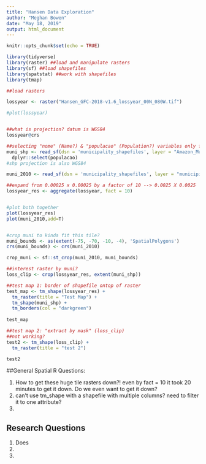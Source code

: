 ```yaml
---
title: "Hansen Data Exploration"
author: "Meghan Bowen"
date: "May 18, 2019"
output: html_document
---
```


```r
knitr::opts_chunk$set(echo = TRUE)
```


```r

library(tidyverse)
library(raster) ##load and manipulate rasters
library(sf) ##load shapefiles
library(spatstat) ##work with shapefiles
library(tmap)

```


```r

##load rasters

lossyear <- raster("Hansen_GFC-2018-v1.6_lossyear_00N_080W.tif")

#plot(lossyear)


##what is projection? datum is WGS84
lossyear@crs
```


```r


##selecting "nome" (Name?) & "populacao" (Population?) variables only for now
muni_shp <- read_sf(dsn = 'municipality_shapefiles', layer = "Amazon_Municipios") %>% 
  dplyr::select(populacao)
#shp projection is also WGS84

muni_2010 <- read_sf(dsn = 'municipality_shapefiles', layer = "municipios_2010")

```


```r

##expand from 0.00025 x 0.00025 by a factor of 10 --> 0.0025 X 0.0025
lossyear_res <- aggregate(lossyear, fact = 10)


#plot both together
plot(lossyear_res)
plot(muni_2010,add=T)


#crop muni to kinda fit this tile?
muni_bounds <- as(extent(-75, -70, -10, -4), 'SpatialPolygons')
crs(muni_bounds) <- crs(muni_2010)

crop_muni <- sf::st_crop(muni_2010, muni_bounds)
```

```r

##interest raster by muni?
loss_clip <- crop(lossyear_res, extent(muni_shp))

```



```r

##test map 1: border of shapefile ontop of raster
test_map <- tm_shape(lossyear_res) +
  tm_raster(title = "Test Map") +
  tm_shape(muni_shp) +
  tm_borders(col = "darkgreen")
  
test_map

##test map 2: "extract by mask" (loss_clip)
##not working?
test2 <- tm_shape(loss_clip) +
  tm_raster(title = "test 2")

test2

```

##General Spatial R Questions:

1. How to get these huge tile rasters down?! even by fact = 10 it took 20 minutes to get it down. Do we even want to get it down?
2. can't use tm_shape with a shapefile with multiple columns? need to filter it to one attribute?
3.


## Research Questions

1. Does 
2.
3.
